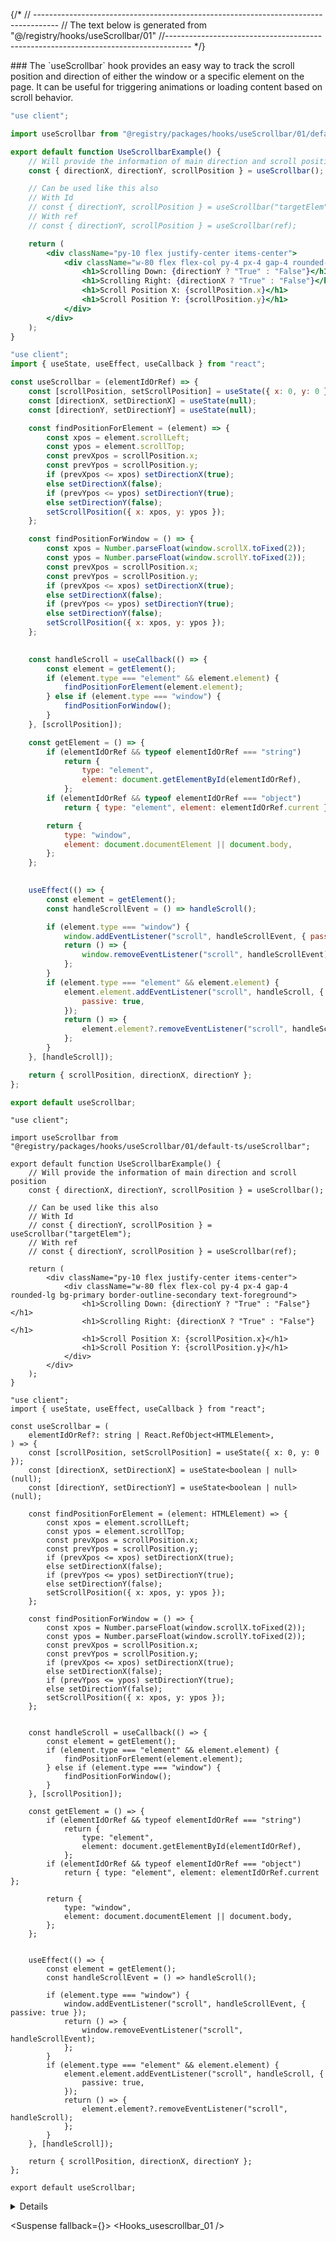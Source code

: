 
{/*
// ------------------------------------------------------------------------------------
    //	The text below is generated from "@/registry/hooks/useScrollbar/01"
//------------------------------------------------------------------------------------
*/}

<Wrapper>
<Title>useScrollbar</Title>
### The `useScrollbar` hook provides an easy way to track the scroll position and direction of either the window or a specific element on the page. It can be useful for triggering animations or loading content based on scroll behavior.

<CodeBlock>

```default|js|example.jsx
"use client";

import useScrollbar from "@registry/packages/hooks/useScrollbar/01/default-js/useScrollbar";

export default function UseScrollbarExample() {
	// Will provide the information of main direction and scroll position
	const { directionX, directionY, scrollPosition } = useScrollbar();

	// Can be used like this also
	// With Id
	// const { directionY, scrollPosition } = useScrollbar("targetElem");
	// With ref
	// const { directionY, scrollPosition } = useScrollbar(ref);

	return (
		<div className="py-10 flex justify-center items-center">
			<div className="w-80 flex flex-col py-4 px-4 gap-4 rounded-lg bg-primary border-outline-secondary text-foreground">
				<h1>Scrolling Down: {directionY ? "True" : "False"}</h1>
				<h1>Scrolling Right: {directionX ? "True" : "False"}</h1>
				<h1>Scroll Position X: {scrollPosition.x}</h1>
				<h1>Scroll Position Y: {scrollPosition.y}</h1>
			</div>
		</div>
	);
}

```

```default|js|useScrollbar.jsx
"use client";
import { useState, useEffect, useCallback } from "react";

const useScrollbar = (elementIdOrRef) => {
	const [scrollPosition, setScrollPosition] = useState({ x: 0, y: 0 });
	const [directionX, setDirectionX] = useState(null);
	const [directionY, setDirectionY] = useState(null);

	const findPositionForElement = (element) => {
		const xpos = element.scrollLeft;
		const ypos = element.scrollTop;
		const prevXpos = scrollPosition.x;
		const prevYpos = scrollPosition.y;
		if (prevXpos <= xpos) setDirectionX(true);
		else setDirectionX(false);
		if (prevYpos <= ypos) setDirectionY(true);
		else setDirectionY(false);
		setScrollPosition({ x: xpos, y: ypos });
	};

	const findPositionForWindow = () => {
		const xpos = Number.parseFloat(window.scrollX.toFixed(2));
		const ypos = Number.parseFloat(window.scrollY.toFixed(2));
		const prevXpos = scrollPosition.x;
		const prevYpos = scrollPosition.y;
		if (prevXpos <= xpos) setDirectionX(true);
		else setDirectionX(false);
		if (prevYpos <= ypos) setDirectionY(true);
		else setDirectionY(false);
		setScrollPosition({ x: xpos, y: ypos });
	};

	
	const handleScroll = useCallback(() => {
		const element = getElement();
		if (element.type === "element" && element.element) {
			findPositionForElement(element.element);
		} else if (element.type === "window") {
			findPositionForWindow();
		}
	}, [scrollPosition]);

	const getElement = () => {
		if (elementIdOrRef && typeof elementIdOrRef === "string")
			return {
				type: "element",
				element: document.getElementById(elementIdOrRef),
			};
		if (elementIdOrRef && typeof elementIdOrRef === "object")
			return { type: "element", element: elementIdOrRef.current };

		return {
			type: "window",
			element: document.documentElement || document.body,
		};
	};

	
	useEffect(() => {
		const element = getElement();
		const handleScrollEvent = () => handleScroll();

		if (element.type === "window") {
			window.addEventListener("scroll", handleScrollEvent, { passive: true });
			return () => {
				window.removeEventListener("scroll", handleScrollEvent);
			};
		}
		if (element.type === "element" && element.element) {
			element.element.addEventListener("scroll", handleScroll, {
				passive: true,
			});
			return () => {
				element.element?.removeEventListener("scroll", handleScroll);
			};
		}
	}, [handleScroll]);

	return { scrollPosition, directionX, directionY };
};

export default useScrollbar;

```

```default|ts|example.tsx
"use client";

import useScrollbar from "@registry/packages/hooks/useScrollbar/01/default-ts/useScrollbar";

export default function UseScrollbarExample() {
	// Will provide the information of main direction and scroll position
	const { directionX, directionY, scrollPosition } = useScrollbar();

	// Can be used like this also
	// With Id
	// const { directionY, scrollPosition } = useScrollbar("targetElem");
	// With ref
	// const { directionY, scrollPosition } = useScrollbar(ref);

	return (
		<div className="py-10 flex justify-center items-center">
			<div className="w-80 flex flex-col py-4 px-4 gap-4 rounded-lg bg-primary border-outline-secondary text-foreground">
				<h1>Scrolling Down: {directionY ? "True" : "False"}</h1>
				<h1>Scrolling Right: {directionX ? "True" : "False"}</h1>
				<h1>Scroll Position X: {scrollPosition.x}</h1>
				<h1>Scroll Position Y: {scrollPosition.y}</h1>
			</div>
		</div>
	);
}

```

```default|ts|useScrollbar.tsx
"use client";
import { useState, useEffect, useCallback } from "react";

const useScrollbar = (
	elementIdOrRef?: string | React.RefObject<HTMLElement>,
) => {
	const [scrollPosition, setScrollPosition] = useState({ x: 0, y: 0 });
	const [directionX, setDirectionX] = useState<boolean | null>(null);
	const [directionY, setDirectionY] = useState<boolean | null>(null);

	const findPositionForElement = (element: HTMLElement) => {
		const xpos = element.scrollLeft;
		const ypos = element.scrollTop;
		const prevXpos = scrollPosition.x;
		const prevYpos = scrollPosition.y;
		if (prevXpos <= xpos) setDirectionX(true);
		else setDirectionX(false);
		if (prevYpos <= ypos) setDirectionY(true);
		else setDirectionY(false);
		setScrollPosition({ x: xpos, y: ypos });
	};

	const findPositionForWindow = () => {
		const xpos = Number.parseFloat(window.scrollX.toFixed(2));
		const ypos = Number.parseFloat(window.scrollY.toFixed(2));
		const prevXpos = scrollPosition.x;
		const prevYpos = scrollPosition.y;
		if (prevXpos <= xpos) setDirectionX(true);
		else setDirectionX(false);
		if (prevYpos <= ypos) setDirectionY(true);
		else setDirectionY(false);
		setScrollPosition({ x: xpos, y: ypos });
	};

	
	const handleScroll = useCallback(() => {
		const element = getElement();
		if (element.type === "element" && element.element) {
			findPositionForElement(element.element);
		} else if (element.type === "window") {
			findPositionForWindow();
		}
	}, [scrollPosition]);

	const getElement = () => {
		if (elementIdOrRef && typeof elementIdOrRef === "string")
			return {
				type: "element",
				element: document.getElementById(elementIdOrRef),
			};
		if (elementIdOrRef && typeof elementIdOrRef === "object")
			return { type: "element", element: elementIdOrRef.current };

		return {
			type: "window",
			element: document.documentElement || document.body,
		};
	};

	
	useEffect(() => {
		const element = getElement();
		const handleScrollEvent = () => handleScroll();

		if (element.type === "window") {
			window.addEventListener("scroll", handleScrollEvent, { passive: true });
			return () => {
				window.removeEventListener("scroll", handleScrollEvent);
			};
		}
		if (element.type === "element" && element.element) {
			element.element.addEventListener("scroll", handleScroll, {
				passive: true,
			});
			return () => {
				element.element?.removeEventListener("scroll", handleScroll);
			};
		}
	}, [handleScroll]);

	return { scrollPosition, directionX, directionY };
};

export default useScrollbar;

```

</CodeBlock>
<Details>


## Parameters

| Name           | Type                                       | Default | Description                                                                                          |
| -------------- | ------------------------------------------ | ------- | ---------------------------------------------------------------------------------------------------- |
| elementIdOrRef | `string` \| `React.RefObject<HTMLElement>` | -       | A string representing the element's ID or a React ref to the target element. Defaults to the window. |

## Return Values

| Name           | Type                       | Description                                                                           |
| -------------- | -------------------------- | ------------------------------------------------------------------------------------- |
| scrollPosition | `{ x: number, y: number }` | An object representing the current scroll position along the x and y axes.            |
| directionX     | `boolean \| null`          | `true` if scrolling right, `false` if scrolling left, `null` if no movement detected. |
| directionY     | `boolean \| null`          | `true` if scrolling down, `false` if scrolling up, `null` if no movement detected.    |

</Details>

<Suspense fallback={<Skeleton className="h-60 rounded-lg" />}>
<Display>
<Hooks_usescrollbar_01 />
</Display>
</Suspense>

</Wrapper>
